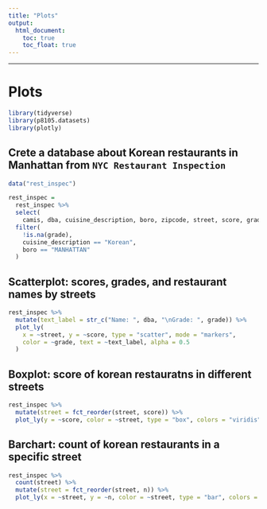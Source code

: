 ```yaml
---
title: "Plots"
output: 
  html_document:
    toc: true
    toc_float: true
---
```


------
# Plots

```r
library(tidyverse)
library(p8105.datasets)
library(plotly)
```

## Crete a database about Korean restaurants in Manhattan from `NYC Restaurant Inspection`
```r
data("rest_inspec")

rest_inspec =
  rest_inspec %>%
  select(
    camis, dba, cuisine_description, boro, zipcode, street, score, grade) %>%
  filter(
    !is.na(grade),
    cuisine_description == "Korean",
    boro == "MANHATTAN"
  )
```

## Scatterplot: scores, grades, and restaurant names by streets
```r
rest_inspec %>%
  mutate(text_label = str_c("Name: ", dba, "\nGrade: ", grade)) %>%
  plot_ly(
    x = ~street, y = ~score, type = "scatter", mode = "markers",
    color = ~grade, text = ~text_label, alpha = 0.5
  )
```

## Boxplot: score of korean restauratns in different streets

```r
rest_inspec %>%
  mutate(street = fct_reorder(street, score)) %>%
  plot_ly(y = ~score, color = ~street, type = "box", colors = "viridis")
```

## Barchart: count of korean restaurants in a specific street

```r
rest_inspec %>%
  count(street) %>%
  mutate(street = fct_reorder(street, n)) %>%
  plot_ly(x = ~street, y = ~n, color = ~street, type = "bar", colors = "viridis")
```